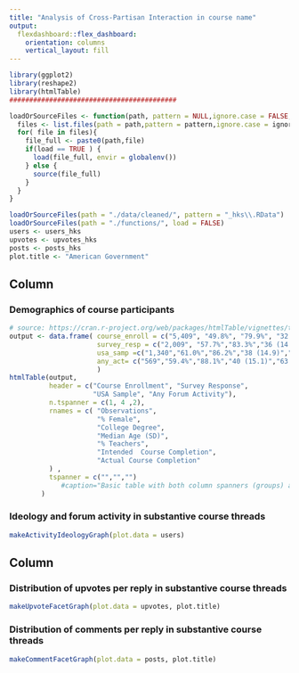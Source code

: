 ```yaml
---
title: "Analysis of Cross-Partisan Interaction in course name"
output: 
  flexdashboard::flex_dashboard:
    orientation: columns
    vertical_layout: fill
---
```


```r
library(ggplot2)
library(reshape2)
library(htmlTable)
##########################################

loadOrSourceFiles <- function(path, pattern = NULL,ignore.case = FALSE, load = TRUE ){
  files <- list.files(path = path,pattern = pattern,ignore.case = ignore.case)
  for( file in files){
    file_full <- paste0(path,file)
    if(load == TRUE ) {
      load(file_full, envir = globalenv())
    } else {
      source(file_full)
    }
  }
}

loadOrSourceFiles(path = "./data/cleaned/", pattern = "_hks\\.RData")
loadOrSourceFiles(path = "./functions/", load = FALSE)
users <- users_hks
upvotes <- upvotes_hks
posts <- posts_hks
plot.title <- "American Government"
```

Column {.tabset}
-----------------------------------------------------------------------
### **Demographics of course participants**

```r
# source: https://cran.r-project.org/web/packages/htmlTable/vignettes/tables.html
output <- data.frame( course_enroll = c("5,409", "49.8%", "79.9%", "32 (14.2)", "", "", "14.3%") ,
                      survey_resp = c("2,009", "57.7%","83.3%","36 (14.5)","52.9%","57.2%","31.8%"),
                      usa_samp =c("1,340","61.0%","86.2%","38 (14.9)","57.7%","56.0%","32.7%"),
                      any_act= c("569","59.4%","88.1%","40 (15.1)","63.4%","75.4%","61.0%")
                      )
htmlTable(output,
          header = c("Course Enrollment", "Survey Response", 
                     "USA Sample", "Any Forum Activity"), 
          n.tspanner = c(1, 4 ,2), 
          rnames = c( "Observations",
                      "% Female",
                      "College Degree",
                      "Median Age (SD)",
                      "% Teachers",
                      "Intended  Course Completion",
                      "Actual Course Completion"
          ) ,
          tspanner = c("","","")
             #caption="Basic table with both column spanners (groups) and row groups",
        )
```

### **Ideology and forum activity in substantive course threads**

```r
makeActivityIdeologyGraph(plot.data = users)
```


Column
-----------------------------------------------------------------------

### **Distribution of upvotes per reply in substantive course threads**

```r
makeUpvoteFacetGraph(plot.data = upvotes, plot.title)

```

### **Distribution of comments per reply in substantive course threads**

```r
makeCommentFacetGraph(plot.data = posts, plot.title)
```

